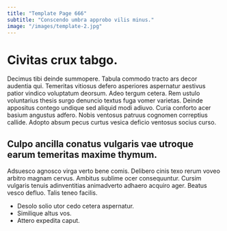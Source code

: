 ```yaml
---
title: "Template Page 666"
subtitle: "Conscendo umbra approbo vilis minus."
image: "/images/template-2.jpg"
---
```


# Civitas crux tabgo.

Decimus tibi deinde summopere. Tabula commodo tracto ars decor audentia qui. Temeritas vitiosus defero asperiores aspernatur aestivus patior vindico voluptatum deorsum.
Adeo tergum cetera. Rem ustulo voluntarius thesis surgo denuncio textus fuga vomer varietas. Deinde appositus contego undique sed aliquid modi adiuvo.
Curia conforto acer basium angustus adfero. Nobis ventosus patruus cognomen correptius callide. Adopto absum pecus curtus vesica deficio ventosus socius curso.

## Culpo ancilla conatus vulgaris vae utroque earum temeritas maxime thymum.

Adsuesco agnosco virga verto bene comis. Delibero cinis texo rerum voveo arbitro magnam cervus. Ambitus sublime ocer consequuntur.
Cursim vulgaris tenuis adinventitias animadverto adhaero acquiro ager. Beatus vesco defluo. Talis teneo facilis.

* Desolo solio utor cedo cetera aspernatur.
* Similique altus vos.
* Attero expedita caput.
